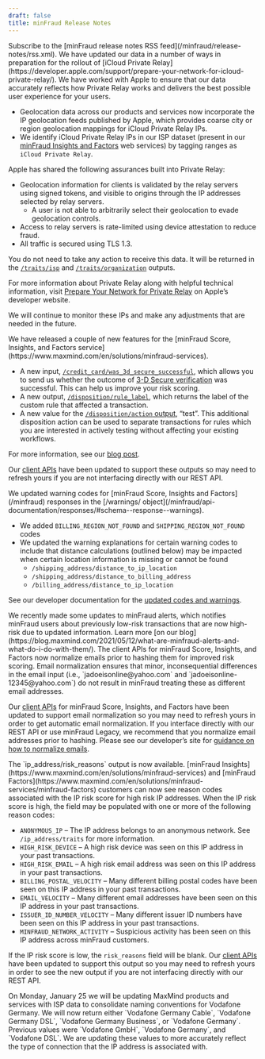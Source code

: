 ```yaml
---
draft: false
title: minFraud Release Notes
---
```


<Alert type="info">
Subscribe to the [minFraud release notes RSS feed](/minfraud/release-notes/rss.xml).
</Alert>

<ReleaseNote date="2021-09-08" title="Data Updates for Apple iCloud Private Relay">
We have updated our data in a number of ways in preparation for the rollout of
[iCloud Private Relay](https://developer.apple.com/support/prepare-your-network-for-icloud-private-relay/).
We have worked with Apple to ensure that our data accurately reflects how
Private Relay works and delivers the best possible user experience for your
users.

- Geolocation data across our products and services now incorporate the IP
geolocation feeds published by Apple, which provides coarse city or region
geolocation mappings for iCloud Private Relay IPs.
- We identify iCloud Private Relay IPs in our ISP dataset (present in our
[minFraud Insights and
Factors](https://www.maxmind.com/en/solutions/minfraud-services) web services)
by tagging ranges as `iCloud Private Relay`.

Apple has shared the following assurances built into Private Relay:

- Geolocation information for clients is validated by the relay servers using
signed tokens, and visible to origins through the IP addresses selected by relay
servers.
   - A user is not able to arbitrarily select their geolocation to evade
   geolocation controls.
- Access to relay servers is rate-limited using device attestation to reduce
fraud.
- All traffic is secured using TLS 1.3.

You do not need to take any action to receive this data. It will be returned in
the [`/traits/isp`](/geoip/docs/web-services/responses/#schema--response--traits__isp)
and [`/traits/organization`](/geoip/docs/web-services/responses/#schema--response--traits__organization)
outputs.

For more information about Private Relay along with helpful technical
information, visit [Prepare Your Network for Private Relay](https://developer.apple.com/support/prepare-your-network-for-icloud-private-relay/)
on Apple’s developer website.

We will continue to monitor these IPs and make any adjustments that are needed
in the future.
</ReleaseNote>

<ReleaseNote date="2021-09-03" title="New minFraud features: passing 3-D Secure outcome, custom rule label in minFraud response, “test” disposition for custom rules">
We have released a couple of new features for the [minFraud Score, Insights, and
Factors service](https://www.maxmind.com/en/solutions/minfraud-services).

* A new input, [`/credit_card/was_3d_secure_successful`](/minfraud/api-documentation/requests#schema--request--credit-card__was_3d_secure_successful),
which allows you to send us whether the outcome of
[3-D Secure verification](https://en.wikipedia.org/wiki/3-D_Secure) was
successful. This can help us improve your risk scoring.
* A new output, [`/disposition/rule_label`](/minfraud/api-documentation/responses#schema--response--disposition__rule_label),
which returns the label of the custom rule that affected a transaction.
* A new value for the [`/disposition/action` output](/minfraud/api-documentation/responses#schema--response--disposition__action),
“test”. This additional disposition action can be used to separate transactions
for rules which you are interested in actively testing without affecting your
existing workflows.

For more information, see our [blog post](https://blog.maxmind.com/2021/09/03/new-minfraud-features-passing-3-d-secure-outcome-custom-rule-label-in-minfraud-response-test-disposition-for-custom-rules/).

Our [client APIs](/minfraud/evaluate-a-transaction#links-to-maxmind-client-apis)
have been updated to support these outputs so may need to refresh yours if you
are not interfacing directly with our REST API.
</ReleaseNote>

<ReleaseNote date="2021-05-19" title="Updated warning codes in minFraud Score, Insights, and Factors">
We updated warning codes for [minFraud Score, Insights and Factors](/minfraud)
responses in the [/warnings/
object](/minfraud/api-documentation/responses/#schema--response--warnings).

* We added `BILLING_REGION_NOT_FOUND` and `SHIPPING_REGION_NOT_FOUND` codes
* We updated the warning explanations for certain warning codes to include that
distance calculations (outlined below) may be impacted when certain location
information is missing or cannot be found
    - `/shipping_address/distance_to_ip_location`
    - `/shipping_address/distance_to_billing_address`
    - `/billing_address/distance_to_ip_location`

See our developer documentation for the [updated codes and
warnings](/minfraud/api-documentation/responses/#schema--response--warnings).
</ReleaseNote>

<ReleaseNote date="2021-05-13" title="Updates to minFraud Alerts">
We recently made some updates to minFraud alerts, which notifies minFraud users
about previously low-risk transactions that are now high-risk due to updated
information. Learn more [on our
blog](https://blog.maxmind.com/2021/05/12/what-are-minfraud-alerts-and-what-do-i-do-with-them/).
</ReleaseNote>

<ReleaseNote date="2021-02-22" title="Normalize Emails Before Hashing for Improved minFraud Scoring">
The client APIs for minFraud Score, Insights, and Factors now normalize emails
prior to hashing them for improved risk scoring. Email normalization ensures
that minor, inconsequential differences in the email input (i.e.,
`jadoeisonline@yahoo.com` and `jadoeisonline-12345@yahoo.com`) do not result in
minFraud treating these as different email addresses.

Our [client
APIs](/minfraud/evaluate-a-transaction#links-to-maxmind-client-apis) for
minFraud Score, Insights, and Factors have been updated to support email
normalization so you may need to refresh yours in order to get automatic email
normalization. If you interface directly with our REST API or use minFraud
Legacy, we recommend that you normalize email addresses prior to hashing.
Please see our developer’s site for [guidance on how to normalize
emails](/minfraud/normalizing-email-addresses-for-minfraud).
</ReleaseNote>

<ReleaseNote date="2021-02-03" title="New output IP risk reasons">
The `ip_address/risk_reasons` output is now available. [minFraud
Insights](https://www.maxmind.com/en/solutions/minfraud-services) and [minFraud
Factors](https://www.maxmind.com/en/solutions/minfraud-services/minfraud-factors)
customers can now see reason codes associated with the IP risk score for high
risk IP addresses. When the IP risk score is high, the field may be populated
with one or more of the following reason codes:

* `ANONYMOUS_IP` – The IP address belongs to an anonymous network. See
`/ip_address/traits` for more information.
* `HIGH_RISK_DEVICE` – A high risk device was seen on this IP address in your
past transactions.
* `HIGH_RISK_EMAIL` – A high risk email address was seen on this IP address in
your past transactions.
* `BILLING_POSTAL_VELOCITY` – Many different billing postal codes have been
seen on this IP address in your past transactions.
* `EMAIL_VELOCITY` – Many different email addresses have been seen on this IP
address in your past transactions.
* `ISSUER_ID_NUMBER_VELOCITY` – Many different issuer ID numbers have been seen
on this IP address in your past transactions.
* `MINFRAUD_NETWORK_ACTIVITY` – Suspicious activity has been seen on this IP
address across minFraud customers.

If the IP risk score is low, the `risk_reasons` field will be blank. Our
[client APIs](/minfraud/evaluate-a-transaction#links-to-maxmind-client-apis)
have been updated to support this output so you may need to refresh yours in
order to see the new output if you are not interfacing directly with our REST
API.
</ReleaseNote>

<ReleaseNote date="2021-01-22" title="Change to Vodafone Germany ISP name">
On Monday, January 25 we will be updating MaxMind products and services with
ISP data to consolidate naming conventions for Vodafone Germany. We will now
return either `Vodafone Germany Cable`, `Vodafone Germany DSL`, `Vodafone
Germany Business`, or `Vodafone Germany`. Previous values were `Vodafone GmbH`,
`Vodafone Germany`, and `Vodafone DSL`. We are updating these values to more
accurately reflect the type of connection that the IP address is associated
with.
</ReleaseNote>
